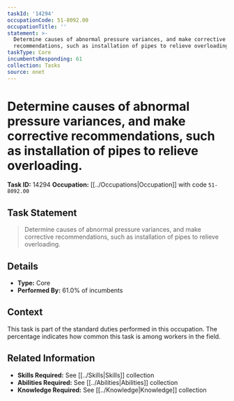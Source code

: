```yaml
---
taskId: '14294'
occupationCode: 51-8092.00
occupationTitle: ''
statement: >-
  Determine causes of abnormal pressure variances, and make corrective
  recommendations, such as installation of pipes to relieve overloading.
taskType: Core
incumbentsResponding: 61
collection: Tasks
source: onet
---
```

# Determine causes of abnormal pressure variances, and make corrective recommendations, such as installation of pipes to relieve overloading.

**Task ID:** 14294
**Occupation:** [[../Occupations|Occupation]] with code `51-8092.00`

## Task Statement

> Determine causes of abnormal pressure variances, and make corrective recommendations, such as installation of pipes to relieve overloading.

## Details

- **Type:** Core
- **Performed By:** 61.0% of incumbents

## Context

This task is part of the standard duties performed in this occupation. The percentage indicates how common this task is among workers in the field.

## Related Information

- **Skills Required:** See [[../Skills|Skills]] collection
- **Abilities Required:** See [[../Abilities|Abilities]] collection
- **Knowledge Required:** See [[../Knowledge|Knowledge]] collection
